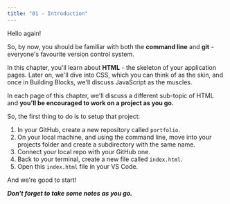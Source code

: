 ```yaml
---
title: "01 - Introduction"
---
```


Hello again!

So, by now, you should be familiar with both the **command line** and **git** - everyone's favourite version control system.

In this chapter, you'll learn about **HTML** - the skeleton of your application pages. Later on, we'll dive into CSS, which you can think of as the skin, and once in Building Blocks, we'll discuss JavaScript as the muscles.

In each page of this chapter, we'll discuss a different sub-topic of HTML and **you'll be encouraged to work on a project as you go.**

So, the first thing to do is to setup that project:

1. In your GitHub, create a new repository called `portfolio`.
2. On your local machine, and using the command line, move into your projects folder and create a subdirectory with the same name.
3. Connect your local repo with your GitHub one.
4. Back to your terminal, create a new file called `index.html`.
5. Open this `index.html` file in your VS Code.

And we're good to start!

***Don't forget to take some notes as you go.***